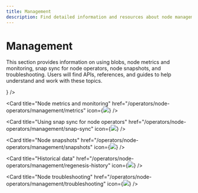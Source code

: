 ```yaml
---
title: Management
description: Find detailed information and resources about node management in the Optimism ecosystem.
---
```



# Management

This section provides information on using blobs, node metrics and monitoring, snap sync for node operators, node snapshots, and troubleshooting. Users will find APIs, references, and guides to help understand and work with these topics.

<CardGroup>
  <Card title="Using blobs" href="/operators/node-operators/management/blobs" icon={<img src="/img/icons/shapes.svg" />} />

  <Card title="Node metrics and monitoring" href="/operators/node-operators/management/metrics" icon={<img src="/img/icons/shapes.svg" />} />

  <Card title="Using snap sync for node operators" href="/operators/node-operators/management/snap-sync" icon={<img src="/img/icons/shapes.svg" />} />

  <Card title="Node snapshots" href="/operators/node-operators/management/snapshots" icon={<img src="/img/icons/shapes.svg" />} />

  <Card title="Historical data" href="/operators/node-operators/management/regenesis-history" icon={<img src="/img/icons/shapes.svg" />} />

  <Card title="Node troubleshooting" href="/operators/node-operators/management/troubleshooting" icon={<img src="/img/icons/shapes.svg" />} />
</CardGroup>
